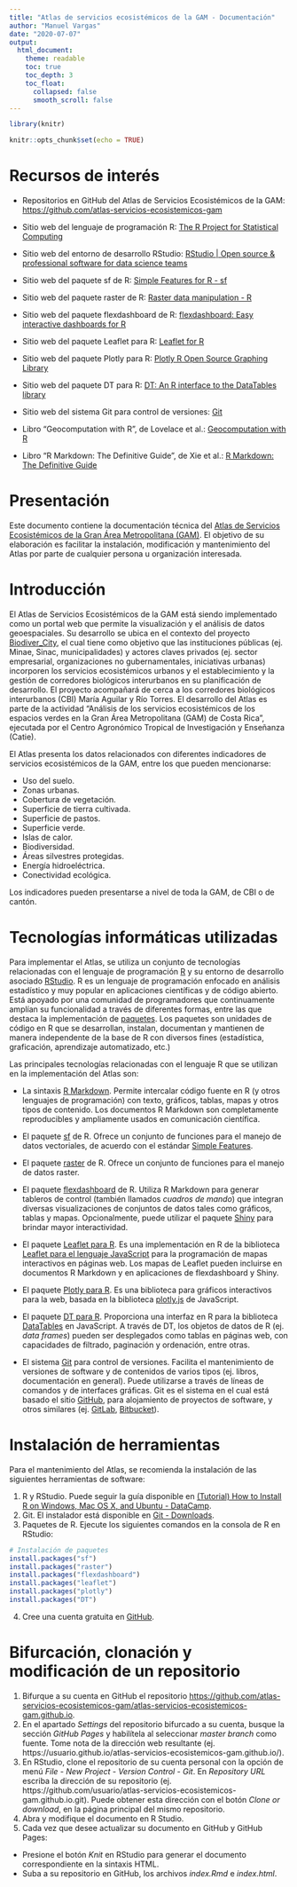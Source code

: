 ```yaml
---
title: "Atlas de servicios ecosistémicos de la GAM - Documentación"
author: "Manuel Vargas"
date: "2020-07-07"
output:
  html_document:
    theme: readable    
    toc: true
    toc_depth: 3
    toc_float:
      collapsed: false
      smooth_scroll: false    
---
```


```r
library(knitr)

knitr::opts_chunk$set(echo = TRUE)
```

# Recursos de interés
* Repositorios en GitHub del Atlas de Servicios Ecosistémicos de la GAM: [https://github.com/atlas-servicios-ecosistemicos-gam](https://github.com/atlas-servicios-ecosistemicos-gam)

* Sitio web del lenguaje de programación R: [The R Project for Statistical Computing](https://www.r-project.org/)
* Sitio web del entorno de desarrollo RStudio: [RStudio | Open source & professional software for data science teams](https://rstudio.com/)

* Sitio web del paquete sf de R: [Simple Features for R - sf](https://r-spatial.github.io/sf/)
* Sitio web del paquete raster de R: [Raster data manipulation - R](https://rspatial.org/raster/spatial/8-rastermanip.html)

* Sitio web del paquete flexdashboard de R: [flexdashboard: Easy interactive dashboards for R](https://rmarkdown.rstudio.com/flexdashboard/)
* Sitio web del paquete Leaflet para R: [Leaflet for R](https://rstudio.github.io/leaflet/)
* Sitio web del paquete Plotly para R: [Plotly R Open Source Graphing Library](https://plotly.com/r/)
* Sitio web del paquete DT para R: [DT: An R interface to the DataTables library](https://rstudio.github.io/DT/)
* Sitio web del sistema Git para control de versiones: [Git](https://git-scm.com/)
* Libro "Geocomputation with R", de Lovelace et al.: [Geocomputation with R](https://geocompr.robinlovelace.net/)
* Libro "R Markdown: The Definitive Guide", de Xie et al.: [R Markdown: The Definitive Guide](https://bookdown.org/yihui/rmarkdown/)



# Presentación
Este documento contiene la documentación técnica del [Atlas de Servicios Ecosistémicos de la Gran Área Metropolitana (GAM)](https://github.com/atlas-servicios-ecosistemicos-gam). El objetivo de su elaboración es facilitar la instalación, modificación y mantenimiento del Atlas por parte de cualquier persona u organización interesada.

# Introducción
El Atlas de Servicios Ecosistémicos de la GAM está siendo implementado como un portal web que permite la visualización y el análisis de datos geoespaciales. Su desarrollo se ubica en el contexto del proyecto [Biodiver_City](http://biocorredores.org/biodiver-city-sanjose/), el cual tiene como objetivo que las instituciones públicas (ej. Minae, Sinac, municipalidades) y actores claves privados (ej. sector empresarial, organizaciones no gubernamentales, iniciativas urbanas) incorporen los servicios ecosistémicos urbanos y el establecimiento y la gestión de corredores biológicos interurbanos en su planificación de desarrollo. El proyecto acompañará de cerca a los corredores biológicos interurbanos (CBI) María Aguilar y Río Torres. El desarrollo del Atlas es parte de la actividad “Análisis de los servicios ecosistémicos de los espacios verdes en la Gran Área Metropolitana (GAM) de Costa Rica”, ejecutada por el Centro Agronómico Tropical de Investigación y Enseñanza (Catie).

El Atlas presenta los datos relacionados con diferentes indicadores de servicios ecosistémicos de la GAM, entre los que pueden mencionarse:

* Uso del suelo.
* Zonas urbanas.
* Cobertura de vegetación.
* Superficie de tierra cultivada.
* Superficie de pastos.
* Superficie verde.
* Islas de calor.
* Biodiversidad.
* Áreas silvestres protegidas.
* Energía hidroeléctrica.
* Conectividad ecológica.

Los indicadores pueden presentarse a nivel de toda la GAM, de CBI o de cantón.

# Tecnologías informáticas utilizadas
Para implementar el Atlas, se utiliza un conjunto de tecnologías relacionadas con el lenguaje de programación [R](https://www.r-project.org/) y su entorno de desarrollo asociado [RStudio](https://rstudio.com/). R es un lenguaje de programación enfocado en análisis estadístico y muy popular en aplicaciones científicas y de código abierto. Está apoyado por una comunidad de programadores que continuamente amplían su funcionalidad a través de diferentes formas, entre las que destaca la implementación de [paquetes](https://rstudio.com/products/rpackages/). Los paquetes son unidades de código en R que se desarrollan, instalan, documentan y mantienen de manera independente de la base de R con diversos fines (estadística, graficación, aprendizaje automatizado, etc.)

Las principales tecnologías relacionadas con el lenguaje R que se utilizan en la implementación del Atlas son:

* La sintaxis [R Markdown](https://rmarkdown.rstudio.com/). Permite intercalar código fuente en R (y otros lenguajes de programación) con texto, gráficos, tablas, mapas y otros tipos de contenido. Los documentos R Markdown son completamente reproducibles y ampliamente usados en comunicación científica.

* El paquete [sf](https://r-spatial.github.io/sf/) de R. Ofrece un conjunto de funciones para el manejo de datos vectoriales, de acuerdo con el estándar [Simple Features](https://www.ogc.org/standards/sfa).

* El paquete [raster](https://rspatial.org/raster/spatial/8-rastermanip.html) de R. Ofrece un conjunto de funciones para el manejo de datos raster.

* El paquete [flexdashboard](https://rmarkdown.rstudio.com/flexdashboard/) de R. Utiliza R Markdown para generar tableros de control (también llamados _cuadros de mando_) que integran diversas visualizaciones de conjuntos de datos tales como gráficos, tablas y mapas. Opcionalmente, puede utilizar el paquete [Shiny](https://shiny.rstudio.com/) para brindar mayor interactividad.

* El paquete [Leaflet para R](https://rstudio.github.io/leaflet/). Es una implementación en R de la biblioteca [Leaflet para el lenguaje JavaScript](https://leafletjs.com/) para la programación de mapas interactivos en páginas web. Los mapas de Leaflet pueden incluirse en documentos R Markdown y en aplicaciones de flexdashboard y Shiny.

* El paquete [Plotly para R](https://plotly.com/r/). Es una biblioteca para gráficos interactivos para la web, basada en la biblioteca [plotly.js](https://github.com/plotly/plotly.js) de JavaScript.

* El paquete [DT para R](https://rstudio.github.io/DT/). Proporciona una interfaz en R para la biblioteca [DataTables](http://datatables.net/) en JavaScript. A través de DT, los objetos de datos de R (ej. _data frames_) pueden ser desplegados como tablas en páginas web, con capacidades de filtrado, paginación y ordenación, entre otras.

* El sistema [Git](https://git-scm.com/) para control de versiones. Facilita el mantenimiento de versiones de software y de contenidos de varios tipos (ej. libros, documentación en general). Puede utilizarse a través de líneas de comandos y de interfaces gráficas. Git es el sistema en el cual está basado el sitio [GitHub](https://github.com/), para alojamiento de proyectos de software, y otros similares (ej. [GitLab](https://gitlab.com/), [Bitbucket](https://bitbucket.org/)).

# Instalación de herramientas
Para el mantenimiento del Atlas, se recomienda la instalación de las siguientes herramientas de software:

1. R y RStudio. Puede seguir la guía disponible en [(Tutorial) How to Install R on Windows, Mac OS X, and Ubuntu - DataCamp](https://www.datacamp.com/community/tutorials/installing-R-windows-mac-ubuntu/).
2. Git. El instalador está disponible en [Git - Downloads](https://git-scm.com/download/).
3. Paquetes de R. Ejecute los siguientes comandos en la consola de R en RStudio:
```r
# Instalación de paquetes
install.packages("sf")
install.packages("raster")
install.packages("flexdashboard")
install.packages("leaflet")
install.packages("plotly")
install.packages("DT")
```
4. Cree una cuenta gratuita en [GitHub](https://github.com/).

# Bifurcación, clonación y modificación de un repositorio
1. Bifurque a su cuenta en GitHub el repositorio [https://github.com/atlas-servicios-ecosistemicos-gam/atlas-servicios-ecosistemicos-gam.github.io](https://github.com/atlas-servicios-ecosistemicos-gam/atlas-servicios-ecosistemicos-gam.github.io).
2. En el apartado _Settings_ del repositorio bifurcado a su cuenta, busque la sección _GitHub Pages_ y habilítela al seleccionar _master branch_ como fuente. Tome nota de la dirección web resultante (ej. https://usuario.github.io/atlas-servicios-ecosistemicos-gam.github.io/).
3. En RStudio, clone el repositorio de su cuenta personal con la opción de menú _File - New Project - Version Control - Git_. En _Repository URL_ escriba la dirección de su repositorio (ej. https://github.com/usuario/atlas-servicios-ecosistemicos-gam.github.io.git). Puede obtener esta dirección con el botón _Clone or download_, en la página principal del mismo repositorio.
4. Abra y modifique el documento en R Studio.
5. Cada vez que desee actualizar su documento en GitHub y GitHub Pages:
- Presione el botón _Knit_ en RStudio para generar el documento correspondiente en la sintaxis HTML.
- Suba a su repositorio en GitHub, los archivos _index.Rmd_ e _index.html_.